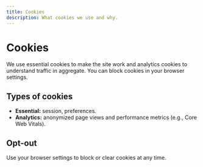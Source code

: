 ```yaml
---
title: Cookies
description: What cookies we use and why.
---
```


# Cookies

We use essential cookies to make the site work and analytics cookies to understand traffic in aggregate. You can block cookies in your browser settings.

## Types of cookies

- **Essential:** session, preferences.  
- **Analytics:** anonymized page views and performance metrics (e.g., Core Web Vitals).

## Opt-out

Use your browser settings to block or clear cookies at any time.

